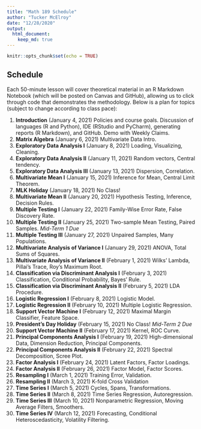 ```yaml
---
title: "Math 189 Schedule"
author: "Tucker McElroy"
date: "12/28/2020"
output: 
  html_document:
    keep_md: true
---
```


```r
knitr::opts_chunk$set(echo = TRUE)
```

## Schedule
Each 50-minute lesson will cover theoretical material in an R Markdown Notebook (which will be posted on Canvas and GitHub), allowing us to click through code that demonstrates the methodology. Below is a plan for topics (subject to change according to class pace):

1. **Introduction** (January 4, 2021) Policies and course goals.  Discussion of languages (R and Python), IDE (RStudio and PyCharm), generating reports (R Markdown), and GitHub.  Demo with Weekly Claims.
2. **Matrix Algebra** (January 6, 2021) Multivariate Data Intro.
3. **Exploratory Data Analysis I** (January 8, 2021)  Loading, Visualizing, Cleaning.
4. **Exploratory Data Analysis II** (January 11, 2021)  Random vectors, Central tendency.
5. **Exploratory Data Analysis III** (January 13, 2021)  Dispersion, Correlation.
6. **Multivariate Mean I** (January 15, 2021) Inference for Mean, Central Limit Theorem.    
7. **MLK Holiday** (January 18, 2021)  No Class!
8. **Multivariate Mean II** (January 20, 2021) Hypothesis Testing, Inference, Decision Rules.
9. **Multiple Testing I** (January 22, 2021) Family-Wise Error Rate, False Discovery Rate.
10. **Multiple Testing II** (January 25, 2021) Two-sample Mean Testing, Paired Samples.  *Mid-Term 1 Due*
11. **Multiple Testing III** (January 27, 2021) Unpaired Samples, Many Populations.
12. **Multivariate Analysis of Variance I** (January 29, 2021)  ANOVA, Total Sums of Squares.
13. **Multivariate Analysis of Variance II** (February 1, 2021) Wilks' Lambda, Pillai's Trace, Roy's Maximum Root.
14. **Classification via Discriminant Analysis I** (February 3, 2021) Classification, Conditional Probability, Bayes' Rule.
15. **Classification via Discriminant Analysis II** (February 5, 2021) LDA Procedure.
16. **Logistic Regression I** (February 8, 2021)  Logistic Model.
17. **Logistic Regression II** (February 10, 2021)  Multiple Logistic Regression.
18. **Support Vector Machine I** (February 12, 2021) Maximal Margin Classifier, Feature Space.
19. **President's Day Holiday** (February 15, 2021) No Class! *Mid-Term 2 Due* 
20. **Support Vector Machine II** (February 17, 2021)  Kernel, ROC Curve.
21. **Principal Components Analysis I** (February 19, 2021) High-dimensional Data, Dimension Reduction, Principal Components.
22. **Principal Components Analysis II** (February 22, 2021) Spectral Decomposition, Scree Plot.
23. **Factor Analysis I** (February 24, 2021) Latent Factors, Factor Loadings.
24. **Factor Analysis II** (February 26, 2021) Factor Model, Factor Scores.
25. **Resampling I** (March 1, 2021) Training Error, Validation.
26. **Resampling II** (March 3, 2021) K-fold Cross Validation
27. **Time Series I** (March 5, 2021) Cycles, Spans, Transformations.
28. **Time Series II** (March 8, 2021) Time Series Regression, Autoregression.
29. **Time Series III** (March 10, 2021) Nonparametric Regression, Moving Average Filters, Smoothers. 
30. **Time Series IV** (March 12, 2021) Forecasting, Conditional Heteroscedasticity, Volatility Filtering.
  


  

